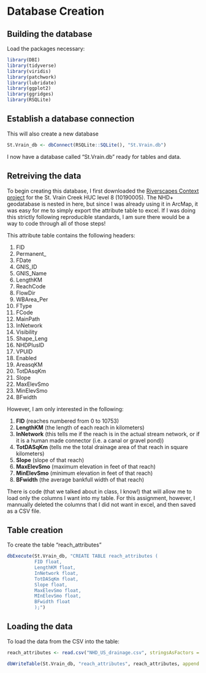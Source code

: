 # Database Creation


## Building the database

Load the packages necessary:
```r
library(DBI)
library(tidyverse)
library(viridis)
library(patchwork)
library(lubridate)
library(ggplot2)
library(ggridges)
library(RSQLite)
```

## Establish a database connection

This will also create a new database

```r
St.Vrain_db <- dbConnect(RSQLite::SQLite(), "St.Vrain.db")
```

I now have a database called "St.Vrain.db" ready for tables and data.

## Retreiving the data

To begin creating this database, I first downloaded the [Riverscapes Context project](https://data.riverscapes.xyz/) for the St. Vrain Creek HUC level 8 (10190005). The NHD+ geodatabase is nested in here, but since I was already using it in ArcMap, it was easy for me to simply export the attribute table to excel. If I was doing this strictly following reproducible standards, I am sure there would be a way to code through all of those steps!

This attribute table contains the following headers:

1. FID
2. Permanent_
3. FDate
4. GNIS_ID
5. GNIS_Name
6. LengthKM
7. ReachCode
8. FlowDir
9. WBArea_Per
10. FType
11. FCode
12. MainPath
13. InNetwork
14. Visibility
15. Shape_Leng
16. NHDPlusID
17. VPUID
18. Enabled
19. AreasqKM
20. TotDAsqKm
21. Slope
22. MaxElevSmo
23. MinElevSmo
24. BFwidth

However, I am only interested in the following:

1. **FID** (reaches numbered from 0 to 10753)
2. **LengthKM** (the length of each reach in kilometers)
3. **InNetwork** (this tells me if the reach is in the actual stream network, or if it is a human made connector (i.e. a canal or gravel pond))
4. **TotDASqKm** (tells me the total drainage area of that reach in square kilometers)
5. **Slope** (slope of that reach)
6. **MaxElevSmo** (maximum elevation in feet of that reach)
7. **MinElevSmo** (minimum elevation in feet of that reach)
8. **BFwidth** (the average bankfull width of that reach)

There is code (that we talked about in class, I know!) that will allow me to load only the columns I want into my table. For this assignment, however, I mannually deleted the columns that I did not want in excel, and then saved as a CSV file. 

## Table creation

To create the table "reach_attributes"

```r
dbExecute(St.Vrain_db, "CREATE TABLE reach_attributes (
          FID float,
          LengthKM float,
          InNetwork float,
          TotDASqKm float,
          Slope float,
          MaxElevSmo float,
          MInElevSmo float,
          BFwidth float
          );")

```

## Loading the data

To load the data from the CSV into the table:

```r

reach_attributes <- read.csv("NHD_US_drainage.csv", stringsAsFactors = FALSE)

dbWriteTable(St.Vrain_db, "reach_attributes", reach_attributes, append = TRUE)

```



